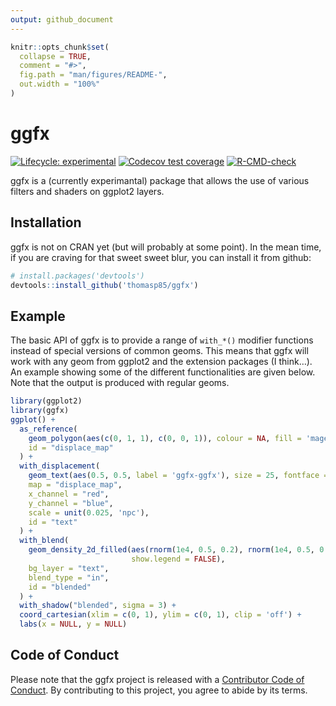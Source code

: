```yaml
---
output: github_document
---
```


<!-- README.md is generated from README.Rmd. Please edit that file -->

```r
knitr::opts_chunk$set(
  collapse = TRUE,
  comment = "#>",
  fig.path = "man/figures/README-",
  out.width = "100%"
)
```

# ggfx

<!-- badges: start -->
[![Lifecycle: experimental](https://img.shields.io/badge/lifecycle-experimental-orange.svg)](https://lifecycle.r-lib.org/articles/stages.html#experimental)
[![Codecov test coverage](https://codecov.io/gh/thomasp85/ggfx/branch/master/graph/badge.svg)](https://codecov.io/gh/thomasp85/ggfx?branch=master)
[![R-CMD-check](https://github.com/thomasp85/ggfx/workflows/R-CMD-check/badge.svg)](https://github.com/thomasp85/ggfx/actions)
<!-- badges: end -->

ggfx is a (currently experimantal) package that allows the use of various 
filters and shaders on ggplot2 layers.

## Installation
ggfx is not on CRAN yet (but will probably at some point). In the mean time, if
you are craving for that sweet sweet blur, you can install it from github:

``` r
# install.packages('devtools')
devtools::install_github('thomasp85/ggfx')
```

## Example
The basic API of ggfx is to provide a range of `with_*()` modifier functions 
instead of special versions of common geoms. This means that ggfx will work with
any geom from ggplot2 and the extension packages (I think...). An example 
showing some of the different functionalities are given below. Note that the
output is produced with regular geoms.

```r
library(ggplot2)
library(ggfx)
ggplot() + 
  as_reference(
    geom_polygon(aes(c(0, 1, 1), c(0, 0, 1)), colour = NA, fill = 'magenta'), 
    id = "displace_map"
  ) + 
  with_displacement(
    geom_text(aes(0.5, 0.5, label = 'ggfx-ggfx'), size = 25, fontface = 'bold'), 
    map = "displace_map", 
    x_channel = "red", 
    y_channel = "blue", 
    scale = unit(0.025, 'npc'),
    id = "text"
  ) +
  with_blend(
    geom_density_2d_filled(aes(rnorm(1e4, 0.5, 0.2), rnorm(1e4, 0.5, 0.2)), 
                           show.legend = FALSE),
    bg_layer = "text",
    blend_type = "in",
    id = "blended"
  ) + 
  with_shadow("blended", sigma = 3) + 
  coord_cartesian(xlim = c(0, 1), ylim = c(0, 1), clip = 'off') + 
  labs(x = NULL, y = NULL)
```

## Code of Conduct
Please note that the ggfx project is released with a [Contributor Code of Conduct](https://contributor-covenant.org/version/1/0/0/). By contributing to this project, you agree to abide by its terms.
